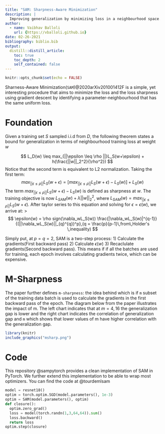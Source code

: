```yaml
---
title: "SAM: Sharpness-Aware Minimization"
description: |
  Improving generalization by minimizing loss in a neighbourhood space.
author:
  - name: Vaibhav Balloli
    url: {https://vballoli.github.io}
date: 02-26-2021
bibliography: biblio.bib
output:
  distill::distill_article:
    toc: true
    toc_depth: 2
    self_contained: false
---
```



```r
knitr::opts_chunk$set(echo = FALSE)
```

Sharness-Aware Minimization(`SAM`)@2020arXiv201001412F is a simple, yet interesting procedure that aims to minimize the loss and the loss sharpness using gradient descent by identifying a parameter-neighbourhood that has the same uniform loss. 

# Foundation
Given a training set $S$ sampled i.i.d from $D$, the following theorem states a bound for generalization in terms of neighbourhood training loss at weight $w$

$$
L_D(w) \leq max_{||\epsilon \leq \rho ||}L_S(w+\epsilon) + h(\frac{||w||_2^2}{\rho^2})
$$
Notice that the second term is equivalent to L2 normalization. Taking the first term:
$$
max_{||\epsilon \leq \rho ||}L_S(w + \epsilon) = [max_{||\epsilon \leq \rho ||}L_S(w + \epsilon) - L_S(w)] + L_S(w)
$$
The term $max_{||\epsilon \leq \rho ||}L_S(w + \epsilon) - L_S(w)$  is defined as sharpness at $w$. The training objective is now $L_{SAM}(w) + \lambda||w||_2^2$, where $L_{SAM}(w) = max_{||\epsilon \leq \rho ||}L_S(w+\epsilon)$. After taylor series to this equation and solving for $\epsilon = \epsilon(w)$, we arrive at: 
>$$
\epsilon(w) = \rho sign(\nabla_wL_S(w)) \frac{|\nabla_wL_S(w)|^{q-1}}{(||\nabla_wL_S(w)||_{q}^{q})^p},(q = \frac{p}{p-1}\,from\,Holder's \,inequality)
$$

Simply put, at $p = q = 2$, SAM is a two-step process: 1) Calculate the gradients(First backward pass) 2) Calculate $\epsilon(w)$ 3) Recaclulate gradients(Second backward pass). This means if if all the batches are used for training, each epoch involves calculating gradients twice, which can be expensive.

# M-Sharpness
The paper further defines `m-sharpness`: the idea behind which is if `m` subset of the training data batch is used to calculate the gradients in the first backward pass of the epoch. The diagram below from the paper illustrates the impact of m. The left chart indicates that at $m=4,16$ the generalization gap is lower and the right chart indicates the correlation of generalization gap and `m` which shows that lower values of m have higher correlation with the generalization gap.

```r
library(knitr)
include_graphics("msharp.png")
```

# Code

This repository @sampytorch provides a clean implementation of SAM in PyTorch. We further extend this implementation to be able to wrap most optimizers. You can find the code at @tourdemlsam

```python
model = resnet18()
optim = torch.optim.SGD(model.parameters(), 1e-3)
optim = SAM(model.parameters(), optim)
def closure():
  optim.zero_grad()
  loss = model(torch.randn(1,3,64,64)).sum()
  loss.backward()
  return loss
optim.step(closure)
```

<script src="https://utteranc.es/client.js"
        repo="tourdeml/comments"
        issue-term="og:title"
        label="comments"
        theme="github-light"
        crossorigin="anonymous"
        async>
</script>